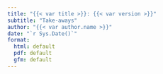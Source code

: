 ```yaml
---
title: "{{< var title >}}: {{< var version >}}"
subtitle: "Take-aways"
author: "{{< var author.name >}}"
date: "`r Sys.Date()`"
format:
  html: default
  pdf: default
  gfm: default
---
```


